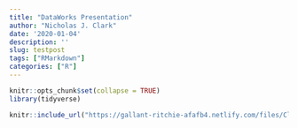 ```yaml
---
title: "DataWorks Presentation"
author: "Nicholas J. Clark"
date: '2020-01-04'
description: ''
slug: testpost
tags: ["RMarkdown"]
categories: ["R"]
---
```



```r
knitr::opts_chunk$set(collapse = TRUE)
library(tidyverse)
```

```r
knitr::include_url("https://gallant-ritchie-afafb4.netlify.com/files/ClarkDATAWorks.pdf")
```
